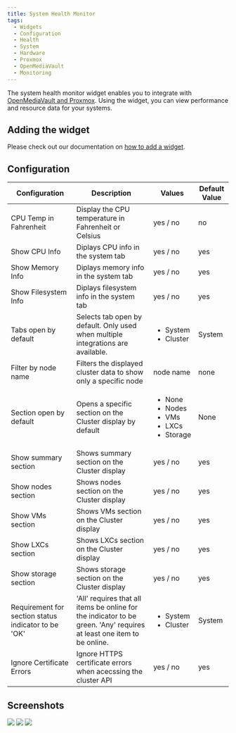 ```yaml
---
title: System Health Monitor
tags:
  - Widgets
  - Configuration
  - Health
  - System
  - Hardware
  - Proxmox
  - OpenMediaVault
  - Monitoring
---
```


The system health monitor widget enables you to integrate with [OpenMediaVault and Proxmox](/docs/1.19.0/integrations/hardware). Using the widget, you can view performance and resource data for your systems.

## Adding the widget
Please check out our documentation on [how to add a widget](/docs/getting-started/after-the-installation#embed-integration-data-using-widgets).

## Configuration
| Configuration         | Description | Values | Default Value |
| --------------------- | ----------- | ------ | ------------- |
| CPU Temp in Fahrenheit | Display the CPU temperature in Fahrenheit or Celsius | yes / no | no |
| Show CPU Info | Diplays CPU info in the system tab | yes / no | yes |
| Show Memory Info | Diplays memory info in the system tab | yes / no | yes |
| Show Filesystem Info | Diplays filesystem info in the system tab | yes / no | yes |
| Tabs open by default | Selects tab open by default. Only used when multiple integrations are available. | <ul><li>System</li><li>Cluster</li></ul> | System |
| Filter by node name | Filters the displayed cluster data to show only a specific node | node name | none |
| Section open by default | Opens a specific section on the Cluster display by default | <ul><li>None</li><li>Nodes</li><li>VMs</li><li>LXCs</li><li>Storage</li></ul> | None |
| Show summary section | Shows summary section on the Cluster display | yes / no | yes |
| Show nodes section | Shows nodes section on the Cluster display | yes / no | yes |
| Show VMs section | Shows VMs section on the Cluster display | yes / no | yes |
| Show LXCs section | Shows LXCs section on the Cluster display | yes / no | yes |
| Show storage section | Shows storage section on the Cluster display | yes / no | yes |
| Requirement for section status indicator to be 'OK' | 'All' requires that all items be online for the indicator to be green. 'Any' requires at least one item to be online. | <ul><li>System</li><li>Cluster</li></ul> | System |
| Ignore Certificate Errors | Ignore HTTPS certificate errors when acecssing the cluster API | yes / no | yes |

## Screenshots
![](./img/widget-omv.webp)
![](./img/widget-prox.webp)
![](./img/widget-prox-detail.webp)
